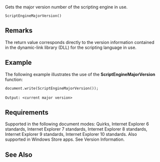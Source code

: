 Gets the major version number of the scripting engine in use.

 ScriptEngineMajorVersion()

==Remarks==
The return value corresponds directly to the version information contained in the dynamic-link library (DLL) for the scripting language in use.


==Example==
The following example illustrates the use of the '''ScriptEngineMajorVersion''' function:

 document.write(ScriptEngineMajorVersion());
 
 Output: &lt;current major version&gt;

==Requirements==
Supported in the following document modes: Quirks, Internet Explorer 6 standards, Internet Explorer 7 standards, Internet Explorer 8 standards, Internet Explorer 9 standards, Internet Explorer 10 standards. Also supported in Windows Store apps. See Version Information.


==See Also==

              

              

              
